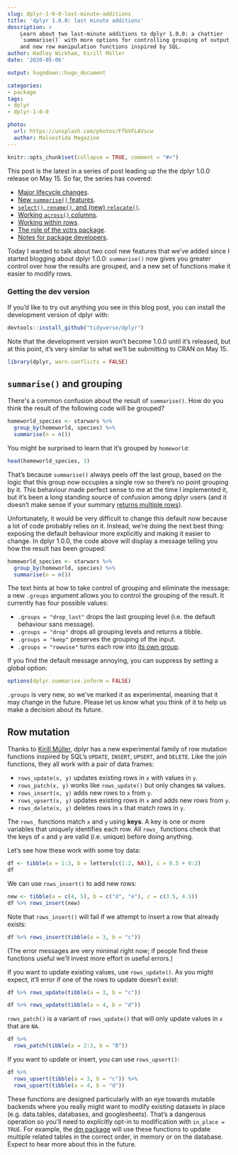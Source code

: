 ```yaml
---
slug: dplyr-1-0-0-last-minute-additions
title: 'dplyr 1.0.0: last minute additions'
description: >
    Learn about two last-minute additions to dplyr 1.0.0: a chattier 
    `summarise()` with more options for controlling grouping of output,
    and new row manipulation functions inspired by SQL.
author: Hadley Wickham, Kirill Müller
date: '2020-05-06'

output: hugodown::hugo_document

categories:
- package
tags:
- dplyr
- dplyr-1-0-0

photo:
  url: https://unsplash.com/photos/FfbVFLAVscw
  author: Malvestida Magazine
---
```


```r
knitr::opts_chunk$set(collapse = TRUE, comment = "#>")
```

This post is the latest in a series of post leading up the the dplyr 1.0.0 release on May 15. So far, the series has covered:

-   [Major lifecycle changes](https://www.tidyverse.org/blog/2020/03/dplyr-1-0-0-is-coming-soon/).
-   [New `summarise()` features](https://www.tidyverse.org/blog/2020/03/dplyr-1-0-0-summarise/).
-   [`select()`, `rename()`, and (new) `relocate()`](https://www.tidyverse.org/blog/2020/03/dplyr-1-0-0-select-rename-relocate/).
-   [Working `across()` columns](https://www.tidyverse.org/blog/2020/04/dplyr-1-0-0-colwise/).
-   [Working within rows](https://www.tidyverse.org/blog/2020/04/dplyr-1-0-0-rowwise/).
-   [The role of the vctrs package](https://www.tidyverse.org/blog/2020/04/dplyr-1-0-0-and-vctrs/).
-   [Notes for package developers](https://www.tidyverse.org/blog/2020/04/dplyr-1-0-0-package-dev/).

Today I wanted to talk about two cool new features that we've added since I started blogging about dplyr 1.0.0: `summarise()` now gives you greater control over how the results are grouped, and a new set of functions make it easier to modify rows.

### Getting the dev version

If you'd like to try out anything you see in this blog post, you can install the development version of dplyr with:

```r
devtools::install_github("tidyverse/dplyr")
```

Note that the development version won't become 1.0.0 until it's released, but at this point, it's very similar to what we'll be submitting to CRAN on May 15.

```r
library(dplyr, warn.conflicts = FALSE)
```

## `summarise()` and grouping

There\'s a common confusion about the result of `summarise()`. How do you think the result of the following code will be grouped?

```r
homeworld_species <- starwars %>% 
  group_by(homeworld, species) %>% 
  summarise(n = n())
```

You might be surprised to learn that it's grouped by `homeworld`:

```r
head(homeworld_species, 3)
```

That's because `summarise()` always peels off the last group, based on the logic that this group now occupies a single row so there's no point grouping by it. This behaviour made perfect sense to me at the time I implemented it, but it's been a long standing source of confusion among dplyr users (and it doesn't make sense if your summary [returns multiple rows](https://www.tidyverse.org/blog/2020/03/dplyr-1-0-0-summarise/)).

Unfortunately, it would be very difficult to change this default now because a lot of code probably relies on it. Instead, we're doing the next best thing: exposing the default behaviour more explicitly and making it easier to change. In dplyr 1.0.0, the code above will display a message telling you how the result has been grouped:

```r
homeworld_species <- starwars %>% 
  group_by(homeworld, species) %>% 
  summarise(n = n())
```

The text hints at how to take control of grouping and eliminate the message: a new `.groups` argument allows you to control the grouping of the result. It currently has four possible values:

-   `.groups = "drop_last"` drops the last grouping level (i.e. the default behaviour sans message).
-   `.groups = "drop"` drops all grouping levels and returns a tibble.
-   `.groups = "keep"` preserves the grouping of the input.
-   `.groups = "rowwise"` turns each row into [its own group](https://www.tidyverse.org/blog/2020/04/dplyr-1-0-0-rowwise/).

If you find the default message annoying, you can suppress by setting a global option:

```r
options(dplyr.summarise.inform = FALSE)
```

`.groups` is very new, so we've marked it as experimental, meaning that it may change in the future. Please let us know what you think of it to help us make a decision about its future.

## Row mutation

Thanks to [Kirill Müller](http://krlmlr.info/), dplyr has a new experimental family of row mutation functions inspired by SQL's `UPDATE`, `INSERT`, `UPSERT`, and `DELETE`. Like the join functions, they all work with a pair of data frames:

-   `rows_update(x, y)` updates existing rows in `x` with values in `y`.
-   `rows_patch(x, y)` works like `rows_update()` but only changes `NA` values.
-   `rows_insert(x, y)` adds new rows to `x` from `y`.
-   `rows_upsert(x, y)` updates existing rows in `x` and adds new rows from `y`.
-   `rows_delete(x, y)` deletes rows in `x` that match rows in `y`.

The `rows_` functions match `x` and `y` using **keys**. A key is one or more variables that uniquely identifies each row. All `rows_` functions check that the keys of `x` and `y` are valid (i.e. unique) before doing anything.

Let's see how these work with some toy data:

```r
df <- tibble(a = 1:3, b = letters[c(1:2, NA)], c = 0.5 + 0:2)
df
```

We can use `rows_insert()` to add new rows:

```r
new <- tibble(a = c(4, 5), b = c("d", "e"), c = c(3.5, 4.5))
df %>% rows_insert(new)
```

Note that `rows_insert()` will fail if we attempt to insert a row that already exists:

```r
df %>% rows_insert(tibble(a = 3, b = "c"))
```

(The error messages are very minimal right now; if people find these functions useful we'll invest more effort in useful errors.)

If you want to update existing values, use `rows_update()`. As you might expect, it'll error if one of the rows to update doesn't exist:

```r
df %>% rows_update(tibble(a = 3, b = "c"))

df %>% rows_update(tibble(a = 4, b = "d"))
```

`rows_patch()` is a variant of `rows_update()` that will only update values in `x` that are `NA`.

```r
df %>% 
  rows_patch(tibble(a = 2:3, b = "B"))
```

If you want to update or insert, you can use `rows_upsert()`:

```r
df %>% 
  rows_upsert(tibble(a = 3, b = "c")) %>% 
  rows_upsert(tibble(a = 4, b = "d"))
```

These functions are designed particularly with an eye towards mutable backends where you really might want to modify existing datasets in place (e.g. data.tables, databases, and googlesheets). That's a dangerous operation so you'll need to explicitly opt-in to modification with `in_place = TRUE`. For example, the [dm package](https://krlmlr.github.io/dm/) will use these functions to update multiple related tables in the correct order, in memory or on the database. Expect to hear more about this in the future.
